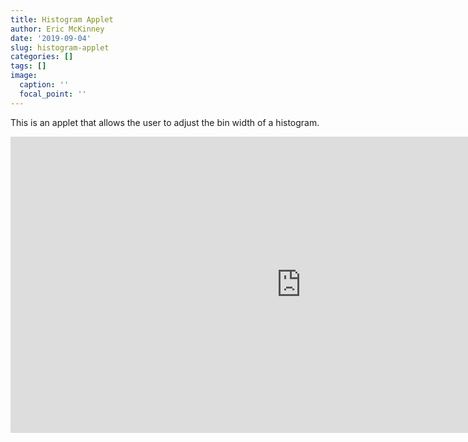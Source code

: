 ```yaml
---
title: Histogram Applet
author: Eric McKinney
date: '2019-09-04'
slug: histogram-applet
categories: []
tags: []
image:
  caption: ''
  focal_point: ''
---
```


This is an applet that allows the user to adjust the bin width of a histogram.

<iframe scrolling="no" title="Histogram with adjustable bin width." src="https://www.geogebra.org/material/iframe/id/kvtbsyze/width/930/height/474/border/888888/sfsb/true/smb/false/stb/false/stbh/false/ai/false/asb/false/sri/true/rc/false/ld/false/sdz/false/ctl/false" width="930px" height="474px" style="border:0px;"> </iframe>